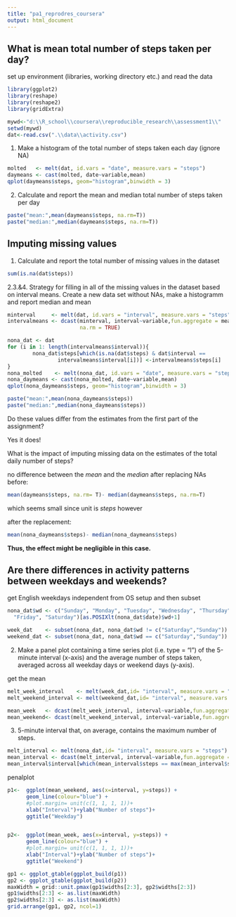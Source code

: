 ```yaml
---
title: "pa1_reprodres_coursera"
output: html_document
---
```



What is mean total number of steps taken per day?
--------------------------------------------------------------------------------

set up environment (libraries, working directory etc.)
and read the data

```r
library(ggplot2)
library(reshape)
library(reshape2)
library(gridExtra)

mywd<-"d:\\R_school\\coursera\\reproducible_research\\assessment1\\"
setwd(mywd)
dat<-read.csv(".\\data\\activity.csv")
```

1. Make a histogram of the total number of steps taken each day (ignore NA)

```r
molted   <- melt(dat, id.vars = "date", measure.vars = "steps")
daymeans <- cast(molted, date~variable,mean) 
qplot(daymeans$steps, geom="histogram",binwidth = 3)
```

2. Calculate and report the mean and median total number of steps taken per day

```r
paste("mean:",mean(daymeans$steps, na.rm=T))
paste("median:",median(daymeans$steps, na.rm=T))
```

Imputing missing values
--------------------------------------------------------------------------------
1. Calculate and report the total number of missing values in the dataset 

```r
sum(is.na(dat$steps))
```

2.3.&4. Strategy for filling in all of the missing values in the dataset based on 
        interval means. Create a new data set without NAs, make a histogramm and
        report median and mean

```r
minterval     <- melt(dat, id.vars = "interval", measure.vars = "steps")
intervalmeans <- dcast(minterval, interval~variable,fun.aggregate = mean, 
                       na.rm = TRUE)

nona_dat <- dat 
for (i in 1: length(intervalmeans$interval)){
        nona_dat$steps[which(is.na(dat$steps) & dat$interval == 
                intervalmeans$interval[i])] <-intervalmeans$steps[i]              
} 
nona_molted    <- melt(nona_dat, id.vars = "date", measure.vars = "steps")
nona_daymeans <- cast(nona_molted, date~variable,mean) 
qplot(nona_daymeans$steps, geom="histogram",binwidth = 3)

paste("mean:",mean(nona_daymeans$steps))
paste("median:",median(nona_daymeans$steps))
```
Do these values differ from the estimates from the first part of the assignment?


Yes it does!

What is the impact of imputing missing data on the estimates of the total daily 
number of steps?


no difference between the *mean* and the *median* after replacing NAs
before:
```r
mean(daymeans$steps, na.rm= T)- median(daymeans$steps, na.rm=T)
```
which seems small since unit is *steps* however


after the replacement:  

```r
mean(nona_daymeans$steps)- median(nona_daymeans$steps)
```


**Thus, the effect might be negligible in this case.**




Are there differences in activity patterns between weekdays and weekends?
-------------------------------------------------------------------------------

get English weekdays independent from OS setup and then subset

```r
nona_dat$wd <- c("Sunday", "Monday", "Tuesday", "Wednesday", "Thursday", 
  "Friday", "Saturday")[as.POSIXlt(nona_dat$date)$wd+1]

week_dat    <- subset(nona_dat, nona_dat$wd != c("Saturday","Sunday"))
weekend_dat <- subset(nona_dat, nona_dat$wd == c("Saturday","Sunday"))
```

2. Make a panel plot containing a time series plot (i.e. type = "l") of the 5-minute interval (x-axis) and the average number of steps taken, averaged across all weekday days or weekend days (y-axis).


get the mean
```r
melt_week_interval    <- melt(week_dat,id= "interval", measure.vars = "steps")
melt_weekend_interval <- melt(weekend_dat,id= "interval", measure.vars = "steps")

mean_week   <- dcast(melt_week_interval, interval~variable,fun.aggregate = mean)
mean_weekend<- dcast(melt_weekend_interval, interval~variable,fun.aggregate = mean)
```


3. 5-minute interval that, on average, contains the maximum number of steps.


```r
melt_interval <- melt(nona_dat,id= "interval", measure.vars = "steps")
mean_interval <- dcast(melt_interval, interval~variable,fun.aggregate = mean)
mean_interval$interval[which(mean_interval$steps == max(mean_interval$steps))]

```



penalplot

```r

p1<-  ggplot(mean_weekend, aes(x=interval, y=steps)) +
      geom_line(colour="blue") + 
      #plot.margin= unit(c(1, 1, 1, 1))+
      xlab("Interval")+ylab("Number of steps")+
      ggtitle("Weekday")


p2<-  ggplot(mean_week, aes(x=interval, y=steps)) +
      geom_line(colour="blue") + 
      #plot.margin= unit(c(1, 1, 1, 1))+
      xlab("Interval")+ylab("Number of steps")+
      ggtitle("Weekend")

gp1 <- ggplot_gtable(ggplot_build(p1))
gp2 <- ggplot_gtable(ggplot_build(p2))
maxWidth = grid::unit.pmax(gp1$widths[2:3], gp2$widths[2:3])
gp1$widths[2:3] <- as.list(maxWidth)
gp2$widths[2:3] <- as.list(maxWidth)
grid.arrange(gp1, gp2, ncol=1)
```





